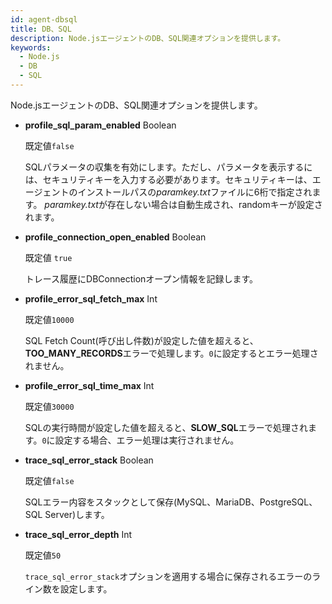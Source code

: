 ```yaml
---
id: agent-dbsql
title: DB、SQL
description: Node.jsエージェントのDB、SQL関連オプションを提供します。
keywords:
  - Node.js
  - DB
  - SQL
---
```


Node.jsエージェントのDB、SQL関連オプションを提供します。

- **profile_sql_param_enabled** <span class='type'>Boolean</span> <ScrollToLink anchor='profile-sql-param' />

  既定値`false`

  SQLパラメータの収集を有効にします。ただし、パラメータを表示するには、セキュリティキーを入力する必要があります。セキュリティキーは、エージェントのインストールパスの*paramkey.txt*ファイルに6桁で指定されます。 *paramkey.txt*が存在しない場合は自動生成され、randomキーが設定されます。

- **profile_connection_open_enabled** <span class='type'>Boolean</span>

  既定値 `true`

  トレース履歴にDBConnectionオープン情報を記録します。

- **profile_error_sql_fetch_max** <span class='type'>Int</span> <ScrollToLink anchor='profile_error_sql_fetch_max' />

  既定値`10000`

  SQL Fetch Count(呼び出し件数)が設定した値を超えると、**TOO_MANY_RECORDS**エラーで処理します。`0`に設定するとエラー処理されません。

- **profile_error_sql_time_max** <span class='type'>Int</span> <ScrollToLink anchor='profile_error_sql_time_max' />

  既定値`30000`

  SQLの実行時間が設定した値を超えると、**SLOW_SQL**エラーで処理されます。`0`に設定する場合、エラー処理は実行されません。

- **trace_sql_error_stack** <span class='type'>Boolean</span>

  既定値`false`

  SQLエラー内容をスタックとして保存(MySQL、MariaDB、PostgreSQL、SQL Server)します。

- **trace_sql_error_depth** <span class='type'>Int</span>

  既定値`50`

  `trace_sql_error_stack`オプションを適用する場合に保存されるエラーのライン数を設定します。
